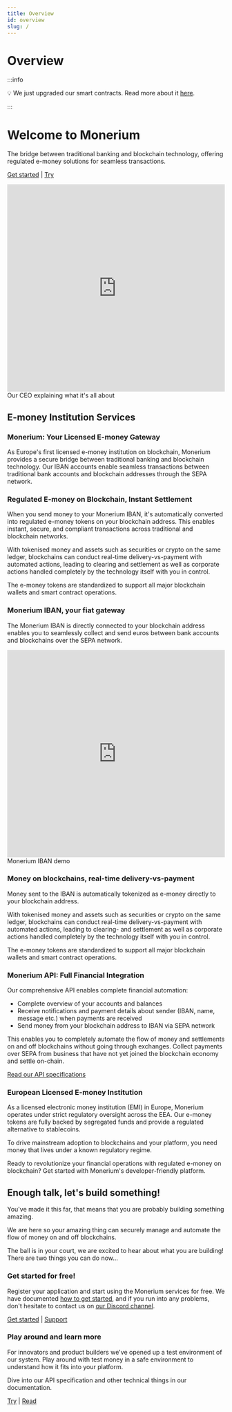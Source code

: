 ```yaml
---
title: Overview
id: overview
slug: /
---
```


# Overview

:::info

💡 We just upgraded our smart contracts. Read more about it [here](./v2-tokens).

:::

# Welcome to Monerium

The bridge between traditional banking and blockchain technology, offering regulated e-money solutions for seamless transactions.

[Get started](/docs/getting-started) | [Try](https://sandbox.monerium.dev)

<iframe
  width="100%"
  height="480px"
  src="https://www.youtube.com/embed/E3Mcopb5p10"
  frameBorder="0"
  allow="accelerometer; autoplay; clipboard-write; encrypted-media; gyroscope; picture-in-picture"
  allowFullScreen
></iframe>
Our CEO explaining what it's all about

## E-money Institution Services

### Monerium: Your Licensed E-money Gateway

As Europe's first licensed e-money institution on blockchain, Monerium provides a secure bridge between traditional banking and blockchain technology. Our IBAN accounts enable seamless transactions between traditional bank accounts and blockchain addresses through the SEPA network.

### Regulated E-money on Blockchain, Instant Settlement

When you send money to your Monerium IBAN, it's automatically converted into regulated e-money tokens on your blockchain address. This enables instant, secure, and compliant transactions across traditional and blockchain networks.

With tokenised money and assets such as securities or crypto on the same ledger, blockchains can conduct real-time delivery-vs-payment with automated actions, leading to clearing and settlement as well as corporate actions handled completely by the technology itself with you in control.

The e-money tokens are standardized to support all major blockchain wallets and smart contract operations.

### Monerium IBAN, your fiat gateway

The Monerium IBAN is directly connected to your blockchain address enables you to seamlessly collect and send euros between bank accounts and blockchains over the SEPA network.

<iframe
  width="100%"
  height="480px"
  src="https://www.youtube.com/embed/w1wVKpgbvZE"
  frameBorder="0"
  allow="accelerometer; autoplay; clipboard-write; encrypted-media; gyroscope; picture-in-picture"
  allowFullScreen
></iframe>
Monerium IBAN demo

### Money on blockchains, real-time delivery-vs-payment

Money sent to the IBAN is automatically tokenized as e-money directly to your blockchain address.

With tokenised money and assets such as securities or crypto on the same ledger, blockchains can conduct real-time delivery-vs-payment with automated actions, leading to clearing- and settlement as well as corporate actions handled completely by the technology itself with you in control.

The e-money tokens are standardized to support all major blockchain wallets and smart contract operations.

### Monerium API: Full Financial Integration

Our comprehensive API enables complete financial automation:

- Complete overview of your accounts and balances
- Receive notifications and payment details about sender (IBAN, name, message etc.) when payments are received
- Send money from your blockchain address to IBAN via SEPA network

This enables you to completely automate the flow of money and settlements on and off blockchains without going through exchanges. Collect payments over SEPA from business that have not yet joined the blockchain economy and settle on-chain.

[Read our API specifications](./docs/api)

### European Licensed E-money Institution

As a licensed electronic money institution (EMI) in Europe, Monerium operates under strict regulatory oversight across the EEA. Our e-money tokens are fully backed by segregated funds and provide a regulated alternative to stablecoins.

To drive mainstream adoption to blockchains and your platform, you need money that lives under a known regulatory regime.

Ready to revolutionize your financial operations with regulated e-money on blockchain? Get started with Monerium's developer-friendly platform.

## Enough talk, let's build something!

You've made it this far, that means that you are probably building something amazing.

We are here so your amazing thing can securely manage and automate the flow of money on and off blockchains.

The ball is in your court, we are excited to hear about what you are building! There are two things you can do now...

### Get started for free!

Register your application and start using the Monerium services for free. We have documented [how to get started](./getting-started), and if you run into any problems, don't hesitate to contact us on [our Discord channel](https://discord.gg/bGCf7v4sXZ).

[Get started](./getting-started) | [Support](https://monerium.com/invite/discord)

### Play around and learn more

For innovators and product builders we've opened up a test environment of our system. Play around with test money in a safe environment to understand how it fits into your platform.

Dive into our API specification and other technical things in our documentation.

[Try](https://sandbox.monerium.dev) | [Read](/)
